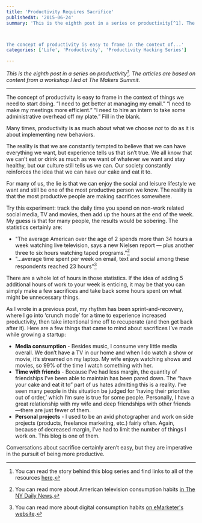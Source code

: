 ```yaml
---
title: 'Productivity Requires Sacrifice'
publishedAt: '2015-06-24'
summary: 'This is the eighth post in a series on productivity[^1]. The articles are based on content from a workshop I led at The Makers Summit.



The concept of productivity is easy to frame in the context of...'
categories: ['Life', 'Productivity', 'Productivity Hacking Series']

---
```


*This is the eighth post in a series on productivity[^1]. The articles are based on content from a workshop I led at The Makers Summit.*

* * *

The concept of productivity is easy to frame in the context of things we need to start doing. “I need to get better at managing my email.” “I need to make my meetings more efficient.” “I need to hire an intern to take some administrative overhead off my plate.” Fill in the blank.

Many times, productivity is as much about what we choose *not* to do as it is about implementing new behaviors.

The reality is that we are constantly tempted to believe that we can have everything we want, but experience tells us that isn’t true. We all know that we can’t eat or drink as much as we want of whatever we want and stay healthy, but our culture still tells us we can. Our society constantly reinforces the idea that we can have our cake and eat it to.

For many of us, the lie is that we can enjoy the social and leisure lifestyle we want and still be one of the most productive person we know. The reality is that the most productive people are making sacrifices somewhere.

Try this experiment: track the daily time you spend on non-work related social media, TV and movies, then add up the hours at the end of the week. My guess is that for many people, the results would be sobering. The statistics certainly are:

-   "The average American over the age of 2 spends more than 34 hours a week watching live television, says a new Nielsen report — plus another three to six hours watching taped programs."[^2]
-   "...average time spent per week on email, text and social among these respondents reached 23 hours”[^3]

There are a whole lot of hours in those statistics. If the idea of adding 5 additional hours of work to your week is enticing, it may be that you can simply make a few sacrifices and take back some hours spent on what might be unnecessary things.

As I wrote in a previous post, my rhythm has been sprint-and-recovery, where I go into ‘crunch mode’ for a time to experience increased productivity, then take intentional time off to recuperate (and then get back after it). Here are a few things that came to mind about sacrifices I’ve made while growing a startup:

-   **Media consumption** - Besides music, I consume very little media overall. We don’t have a TV in our home and when I do watch a show or movie, it’s streamed on my laptop. My wife enjoys watching shows and movies, so 99% of the time I watch something with her.
-   **Time with friends** - Because I’ve had less margin, the quantity of friendships I’ve been able to maintain has been pared down. The “have your cake and eat it to” part of us hates admitting this is a reality. I’ve seen many people in this situation be judged for ‘having their priorities out of order,’ which I’m sure is true for some people. Personally, I have a great relationship with my wife and deep friendships with other friends—there are just fewer of them.
-   **Personal projects** - I used to be an avid photographer and work on side projects (products, freelance marketing, etc.) fairly often. Again, because of decreased margin, I’ve had to limit the number of things I work on. This blog is one of them.

Conversations about sacrifice certainly aren’t easy, but they are imperative in the pursuit of being more productive.

[^1]: You can read the story behind this blog series and find links to all of the resources [here](https://ericdodds.com/series-productivity-hacking/).



[^2]: You can read more about American television consumption habits [in The NY Daily News](http://www.nydailynews.com/entertainment/tv-movies/americans-spend-34-hours-week-watching-tv-nielsen-numbers-article-1.1162285).



[^3]: You can read more about digital consumption habits [on eMarketer's website](http://www.emarketer.com/Article/Social-Usage-Involves-More-Platforms-More-Often/1010019#sthash.AVP74Ywz.dpuf).
